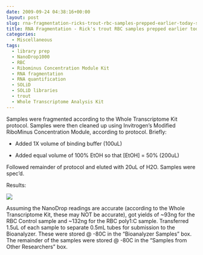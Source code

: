 ```yaml
---
date: 2009-09-24 04:38:16+00:00
layout: post
slug: rna-fragmentation-ricks-trout-rbc-samples-prepped-earlier-today-see-below
title: RNA Fragmentation - Rick's trout RBC samples prepped earlier today (see below)
categories:
  - Miscellaneous
tags:
  - library prep
  - NanoDrop1000
  - RBC
  - Ribominus Concentration Module Kit
  - RNA fragmentation
  - RNA quantification
  - SOLiD
  - SOLiD libraries
  - trout
  - Whole Transcriptome Analysis Kit
---
```


Samples were fragmented according to the Whole Transcriptome Kit protocol. Samples were then cleaned up using Invitrogen's Modified RiboMinus Concentration Module, according to protocol. Briefly:




    
  * Added 1X volume of binding buffer (100uL)

    
  * Added equal volume of 100% EtOH so that [EtOH] = 50% (200uL)



Followed remainder of protocol and eluted with 20uL of H2O. Samples were spec'd.

Results:

![](https://eagle.fish.washington.edu/Arabidopsis/RNA%20Spec%20Readings/20090923%20fragged%20trout%20RBC%20ribo-%20polyA%20RNA%20SJW.jpg)

Assuming the NanoDrop readings are accurate (according to the Whole Transcriptome Kit, these may NOT be accurate), got yields of ~93ng for the RBC Control sample and ~132ng for the RBC poly1:C sample. Transferred 1.5uL of each sample to separate 0.5mL tubes for submission to the Bioanalyzer. These were stored @ -80C in the "Bioanalyzer Samples" box. The remainder of the samples were stored @ -80C in the "Samples from Other Researchers" box.
